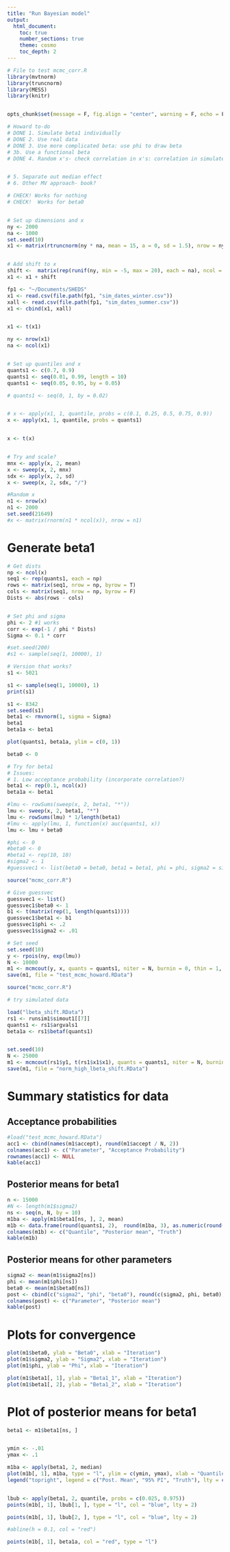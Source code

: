 ```yaml
--- 
title: "Run Bayesian model" 
output: 
  html_document: 
    toc: true 
    number_sections: true 
    theme: cosmo 
    toc_depth: 2
---
```



```r
# File to test mcmc_corr.R
library(mvtnorm)
library(truncnorm)
library(MESS)
library(knitr)


opts_chunk$set(message = F, fig.align = "center", warning = F, echo = F)
```




```r

# Howard to-do
# DONE 1. Simulate beta1 individually
# DONE 2. Use real data
# DONE 3. Use more complicated beta: use phi to draw beta
# 3b. Use a functional beta
# DONE 4. Random x's- check correlation in x's: correlation in simulated is very high


# 5. Separate out median effect
# 6. Other MV approach- book? 

```


```r

# CHECK! Works for nothing
# CHECK!  Works for beta0


# Set up dimensions and x
ny <- 2000
na <- 1000
set.seed(10)
x1 <- matrix(rtruncnorm(ny * na, mean = 15, a = 0, sd = 1.5), nrow = ny)


# Add shift to x
shift <-  matrix(rep(runif(ny, min = -5, max = 20), each = na), ncol = na, byrow = T)
x1 <- x1 + shift

fp1 <- "~/Documents/SHEDS"
x1 <- read.csv(file.path(fp1, "sim_dates_winter.csv"))
xall <- read.csv(file.path(fp1, "sim_dates_summer.csv"))
x1 <- cbind(x1, xall)


x1 <- t(x1)

ny <- nrow(x1)
na <- ncol(x1)


# Set up quantiles and x
quants1 <- c(0.7, 0.9)
quants1 <- seq(0.01, 0.99, length = 10)
quants1 <- seq(0.05, 0.95, by = 0.05)

# quants1 <- seq(0, 1, by = 0.02)


# x <- apply(x1, 1, quantile, probs = c(0.1, 0.25, 0.5, 0.75, 0.9))
x <- apply(x1, 1, quantile, probs = quants1)


x <- t(x)


# Try and scale?
mnx <- apply(x, 2, mean)
x <- sweep(x, 2, mnx)
sdx <- apply(x, 2, sd)
x <- sweep(x, 2, sdx, "/")

#Random x
n1 <- nrow(x)
n1 <- 2000
set.seed(21649)
#x <- matrix(rnorm(n1 * ncol(x)), nrow = n1)
```



# Generate beta1
```r

# Get dists
np <- ncol(x)
seq1 <- rep(quants1, each = np)
rows <- matrix(seq1, nrow = np, byrow = T)
cols <- matrix(seq1, nrow = np, byrow = F)
Dists <- abs(rows - cols)


# Set phi and sigma
phi <- 2 #1 works
corr <- exp(-1 / phi * Dists)
Sigma <- 0.1 * corr

#set.seed(200)
#s1 <- sample(seq(1, 10000), 1)

# Version that works?
s1 <- 5021

s1 <- sample(seq(1, 10000), 1)
print(s1)

s1 <- 8342
set.seed(s1)
beta1 <- rmvnorm(1, sigma = Sigma) 
beta1
beta1a <- beta1

plot(quants1, beta1a, ylim = c(0, 1))
```





```r

beta0 <- 0

# Try for beta1
# Issues:
# 1. Low acceptance probability (incorporate correlation?)
beta1 <- rep(0.1, ncol(x))
beta1a <- beta1

#lmu <- rowSums(sweep(x, 2, beta1, "*"))
lmu <- sweep(x, 2, beta1, "*")
lmu <- rowSums(lmu) * 1/length(beta1)
#lmu <- apply(lmu, 1, function(x) auc(quants1, x))
lmu <- lmu + beta0

#phi <- 0
#beta0 <- 0
#beta1 <- rep(10, 10)
#sigma2 <- 1
#guessvec1 <- list(beta0 = beta0, beta1 = beta1, phi = phi, sigma2 = sigma2)
```



```r

source("mcmc_corr.R")

# Give guessvec
guessvec1 <- list()
guessvec1$beta0 <- 1
b1 <- t(matrix(rep(1, length(quants1))))
guessvec1$beta1 <- b1
guessvec1$phi <- .2
guessvec1$sigma2 <- .01

# Set seed
set.seed(10)
y <- rpois(ny, exp(lmu))
N <- 10000
m1 <- mcmcout(y, x, quants = quants1, niter = N, burnin = 0, thin = 1, guessvec = guessvec1)
save(m1, file = "test_mcmc_howard.RData")
```


```r

source("mcmc_corr.R")

# try simulated data

load("lbeta_shift.RData")
rs1 <- runsim1$simout1[[7]]
quants1 <- rs1$argvals1
beta1a <- rs1$betaf(quants1)


set.seed(10)
N <- 25000
m1 <- mcmcout(rs1$y1, t(rs1$x1$x1), quants = quants1, niter = N, burnin = 0, thin = 1, type = "norm")
save(m1, file = "norm_high_lbeta_shift.RData")


```





# Summary statistics for data

## Acceptance probabilities
```r
#load("test_mcmc_howard.RData")
acc1 <- cbind(names(m1$accept), round(m1$accept / N, 2))
colnames(acc1) <- c("Parameter", "Acceptance Probability")
rownames(acc1) <- NULL
kable(acc1)
```

## Posterior means for beta1
```r
n <- 15000
#N <- length(m1$sigma2)
ns <- seq(n, N, by = 10)
m1ba <- apply(m1$beta1[ns, ], 2, mean)
m1b <- data.frame(round(quants1, 2),  round(m1ba, 3), as.numeric(round(beta1a, 2)))
colnames(m1b) <- c("Quantile", "Posterior mean", "Truth")
kable(m1b)
```

## Posterior means for other parameters
```r
sigma2 <- mean(m1$sigma2[ns])
phi <- mean(m1$phi[ns])
beta0 <- mean(m1$beta0[ns])
post <- cbind(c("sigma2", "phi", "beta0"), round(c(sigma2, phi, beta0), 4))
colnames(post) <- c("Parameter", "Posterior mean")
kable(post)
```



# Plots for convergence 
```r
plot(m1$beta0, ylab = "Beta0", xlab = "Iteration")
plot(m1$sigma2, ylab = "Sigma2", xlab = "Iteration")
plot(m1$phi, ylab = "Phi", xlab = "Iteration")

plot(m1$beta1[, 1], ylab = "Beta1_1", xlab = "Iteration")
plot(m1$beta1[, 2], ylab = "Beta1_2", xlab = "Iteration")
```

# Plot of posterior means for beta1
```r
beta1 <- m1$beta1[ns, ] 


ymin <- -.01
ymax <- .1

m1ba <- apply(beta1, 2, median)
plot(m1b[, 1], m1ba, type = "l", ylim = c(ymin, ymax), xlab = "Quantile", ylab = "Beta1")
legend("topright", legend = c("Post. Mean", "95% PI", "Truth"), lty = c(1, 2, 1), col = c("black", "blue", "red"))


lbub <- apply(beta1, 2, quantile, probs = c(0.025, 0.975))
points(m1b[, 1], lbub[1, ], type = "l", col = "blue", lty = 2)

points(m1b[, 1], lbub[2, ], type = "l", col = "blue", lty = 2)

#abline(h = 0.1, col = "red")

points(m1b[, 1], beta1a, col = "red", type = "l")
```
